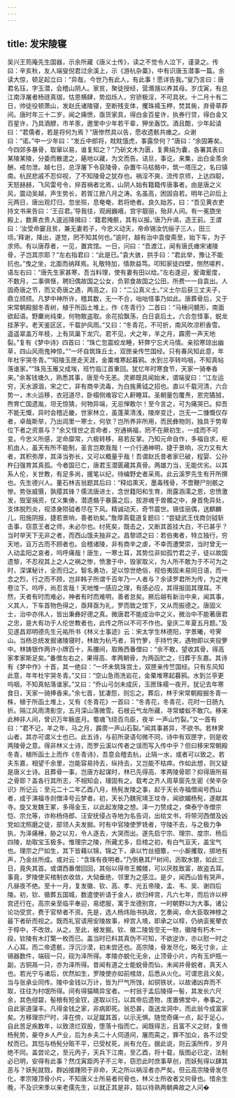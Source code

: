 ```yaml
---
---
---
```

title: 发宋陵寝
---




吴兴王筠庵先生国器，示余所藏《唐义士传》，读之不觉令人泣下，谨录之。传曰：辛亥秋，友人端叟倪君过余溪上，示《游杭杂藁》，中有识唐玉潜事一篇。余读大惊，顿足起立曰：“异哉，今世乃有此人，有此事！愿详告我。”叟乃言曰：唐君名珏，字玉潜，会稽山阴人。家贫，聚徒授经，营滫瀡以养其母。岁戊寅，有总江南浮屠者杨琏真珈，怙恩横肆，势焰烁人，穷骄极淫，不可具状。十二月十有二日，帅徒役顿萧山，发赵氏诸陵寝，至断残支体，攫珠襦玉柙，焚其胔，弃骨草莽间。唐时年三十二岁，闻之痛愤，亟货家具，得白金百星许，执券行贷，得白金又百星许，乃具酒醪，市羊豕，邀里中少年若干辈，狎坐轰饮。酒且酣，少年起请曰：“君儒者，若是将何为焉？”唐惨然具以告，愿收遗骸共瘗之。众谢曰：“诺。”中一少年曰：“发丘中郎将，眈眈饿虎，事露奈何？”唐曰：“余固筹矣。今四郊多暴骨，取窜以易，谁复知之？”乃斫文木为匮，复黄绢为囊，各署其表曰某陵某陵，分委而散遣之，蕝地以藏，为文而告。诘旦，事讫，来集，出白金羡余酬，戒勿泄。越七日，总浮屠下令裒陵骨，杂置牛马枯骼中，筑一塔压之，名曰镇南。杭民悲戚不忍仰视，了不知陵骨之犹存也。祸淫不爽，流传京师，上达四聪，天怒赫赫，飞风雷号令，捽首祸者北焉，山阴人始有籍籍传唐事者。由是唐之义风，震动吴越，声生势长，若胥江掀八月之涛。名虽高，困固自若。明年己卯后上元两日，唐出观灯归，忽坐殒，息奄奄，若将绝者。良久始苏，曰：“吾见黄衣吏持文书来告曰：‘王召君。’导我往，观阙巍峨，宫宇靓丽，殆非人间。有一冕旒坐殿上，数黄衣贵人逡巡降揖曰：‘籍君掩骸，其有以报。’唐乃升谒，造王前。王谓曰：‘汝受命窭且贫，兼无妻若子，今忠义动天，帝命锡汝伉俪子三人，田三顷。’拜谢，降出，遂觉，罔不知其何也。”逾时，越有治中袁俊斋至，始下车，为子求师。有以唐荐者，一见，置宾馆。一日，问曰：“吾渡江，闻有唐氏瘗宋诸陵骨，子岂其宗耶？”左右指君曰：“此是已。”袁大骇，拱手曰：“君此举，豫让不能抗也。”曳之坐，北面而纳拜焉。礼敬特加，情款益笃。叩知家徒四壁，恻然嗟矜，语左右曰：“唐先生家甚寒，吾当料理，使有妻有田以给。”左右逢迎，爰诹爰度，不数月，二事俱惬，聘妇偶故国之公女，负郭食故国之公田，所费一一自袁出。人固奇唐之节，而又奇唐之遇，两高之，曰：“二公真义士。”义士尔后获三丈夫子，鼎立颀颀。凡梦中神所许，稽其数，无一不合，咄咄怪事乃如此。唐葬骨后，又于宋常朝殿掘冬青树，植于所函土堆上，作《冬青行》二首曰：“马棰问髐形，南面欲起语。野麇尚纯束，何物敢盗取。余花拾飘荡，白日哀后土。六合忽怪事，蜕龙挂茅宇。老天鉴区区，千载护风雨。”又曰：“冬青花，不可折，南风吹凉积香雪。遥遥翠盖万年枝，上有凤巢下龙穴。君不见，犬之年，羊之月，霹雳一声天地裂。”复有《梦中诗》四首曰：“珠亡忽震蛟龙睡，轩弊宁忘犬马情。亲拾寒琼出幽草，四山风雨鬼神惊。”“一坏自筑珠丘土，双匣亲传竺国经。只有春风知此意，年年杜宇哭冬青。”“昭陵玉匣走天涯，金粟堆寒起暮鸦。水到兰亭转呜咽，不知真帖落谁家。”“珠凫玉雁又成埃，班竹临江首重回。犹忆年时寒食节，天家一骑奉香来。”余客钱塘久，熟悉其事，唐至今无恙。灵卿既具闻始末，谓端叟曰：“江左运穷，天水源涸，宋之亡，非有商辛流毒，为白旄黄钺之招也。直以千载河清，六合势一，木火运移，衣冠道尽，卧榻侧难容它人鼾睡耳。圣朝量包覆焘，恩完獝狨，煦育亡国遗胤，坦无惊猜，何物异端，无忌惮敢尔！至今言之，可为痛哭已。抑吾不能无慨，异时会稽近畿，世家林立，虽蓬莱清浅，陵岸变迁，岂无一二慷慨仅存者，卓哉斯举，乃出闾里一寒士，何欤？岂所养非所用，而民彝物则，独具于势卑位下者之资禀与？”余又怪世之言命者，穷通祸福，罔不在厥初生，一成而不可变。今忠义所感，定命靡常，六极转移，易若反掌。乃知元命自作，多福自求，枢机由人，虽天有所不能制，圣言岂欺我哉！一介行通神明，捷于景响，况力又有大者，其积弥厚，其泽当弥长，又可以概量乎哉！吾谓赵氏昔者家已破，程婴、公孙杵臼强育其真孤。今者国已亡，唐君玉潜匮藏其真骨。两雄力当，无能优劣。以其系人伦，关世教，有足多尚，援笔以纪，待编野史者采焉。此云溪罗先生有开所撰也。先生德兴人。董石林吉翁题其后曰：“释焰熏天，墨毒残骨，不啻鞭尸刖骸之惨。势张威慑，孰撄其锋？儒流唐进士，念世籍阳和生育，雨露涵濡之恩，忠愤激发，毁室捐资，仗义集俦，潜遗骼于暴露之后，拔游魂于兽髑之中，身首免异处，支体脱烈炎，视漆身陨钺者尽在下风。精诚动天，奇节震世。锡佳丽偶，送麒麟儿，阳施阴报，捷若景响，善者劝矣。”詹厚斋载道复题曰：“尝疑武王伐商剑钺斩击事，窃意王者之师，未必尔也。纣死矣，既击之，又断其首挂大白，不已甚乎？当时举天下无非之者，而西山饿夫独非之。昌黎颂之曰：若伯夷者，特立独行，穷天地，亘万古而不顾者也。会稽诸陵，非有商辛之虐，不幸而遭樊崇，当时曾无一人动孟阳之哀者，呜呼痛哉！唐生，一寒士耳，其势位非如孤竹君之子，徒以故国遗黎，不忍视其上之人之祸之惨，愤激于中，毁家取义，为人所不敢为于不可为之时，深谋秘计，全而归之。智名勇功，足以惊世绝俗，视伯夷固未易同日语，而一念之烈，行之而不顾，岂非韩子所谓千百年乃一人者与？余读罗君所为传，为之掩卷泣下。呜呼，尚忍言哉！天地惟一感应之理，有感必应，其得报固其理耳。不然，天者有时而难必，神者有时而难明，善者怠矣。厥后越有新治中来，闻其事，义其人，下车首物色得之，亟拜亟为礼，罗而致之馆下，又从而振德之。唐固义士，治中亦伟人，皆出秉彝好德之真。微唐君不能成治中之义，微治中不能著唐君之忠，是大有功于人伦世教者也，此传之所以不可不作也。皇庆二年夏五月题。”及见遂昌郑明德先生元祐所书《林义士事迹》云：宋太学生林德阳，字景曦，号霁山。当杨总统发掘诸陵寝时，林故为杭丐者，背竹箩，手持竹夹，遇物即以夹投箩中。林铸银作两许小牌百十，系腰间，取贿西番僧曰：“余不敢，望收其骨，得高家孝家斯足矣。”番僧左右之，果得高、孝两朝骨，为两函贮之，归葬于东嘉。其诗有《梦中作》十首，其一绝曰：“一坏未筑珠宫土，双匣亲传竺国经。只有东风知此意，年年杜宇哭冬青。”又曰：“空山急雨洗岩花，金粟堆寒起暮鸦。水到兰亭更呜咽，不知真帖落谁家。”又曰：“乔山弓剑未成灰，玉匣珠襦一夜开。犹记去年寒食日，天家一骑捧香来。”余七首，犹凄怨，则忘之。葬后，林于宋常朝殿掘冬青一株，植于所函土堆上，又有《冬青花》一首曰：“冬青花，冬青花，花时一日肠九折。隔江风雨清影空，五月深山落微雪。石根云气龙所藏，寻常蝼蚁不敢穴。移来此种非人间，曾识万年觞底月。蜀魂飞绕百鸟臣，夜半 一声山竹裂。”又一首有曰：“君不记，羊之年，马之月，霹雳一声山石裂。”闻其事甚异，不欲书。若林霁山者，其亦可谓义士也已。此五诗，与前所录语句微不同，诗中有双匣字，则是收两陵骨之意。得非林义士诗，而罗云溪以传者之误而写入传中乎？但曰移宋常朝殿冬青，植所函土上而作《冬青诗》，吾意会稽去杭，止隔一水，或者可以致之。若夫东嘉，相望千余里，岂能容易持去，纵持去，又岂能不枯瘁。作如此想，则又疑是唐义士诗。且葬骨一事，岂唐方起谋时，林已先得高、孝两陵骨耶？抑得唐所易之骨耶？盖各行其所志，不相知会，理固有之。载考之齐人周草窗先生密《癸辛杂识》所记云：至元二十二年乙酉八月，杨髡发陵之事，起于天长寺福僧闻号西山者，成于演福寺剡僧泽号云梦者。初，天长乃魏宪靖王坟寺，闻欲媚杨髡，遂献其寺。旋又发魏王冢，多得金玉，以此起发陵之想。泽一力赞成之，俾泰宁寺僧宗恺、宗允等，诈称杨侍郎、汪安抚侵占寺地为名告词，出给文书，将带河西僧及凶党如沈照磨之徒，部领人夫发掘。时有中官陵使罗铣者，守陵不去，与之极力争执，为泽痛棰，胁之以刃，令人逐去，大哭而出。遂先启宁宗、理宗、度宗、杨后四陵，劫取宝玉极多。惟理宗之陵，所藏尤多，启棺之初，有白气亘天，盖宝气也。理宗之尸如生，其下皆藉以锦，锦之下，承以竹丝细簟，一小厮攫取，掷地有声，乃金丝所成。或对云：“含珠有夜明者。”乃倒悬其尸树间，沥取水银，如此三日，竟失其首。或谓西番僧回回，其俗以得帝王髑髅，可以厌胜致富，故盗去耳。事竟，罗陵使买棺制衣收敛，大恸垂绝，邻里为之感泣。是夕，闻西山皆有哭声，凡昼夜不绝。至十一月，复发徽、钦、高、孝、光五帝陵，孟、韦、吴、谢四后陵。初，钦、徽葬五国城，数遣使祈请于金人，欲归梓宫，凡六七年，而后许以梓宫还行在。高宗亲至临平奉迎，易缌服，寓于龙德别宫，一时朝野以为大事。诸公论功受赏，费于官帑者不资。先是，选人杨炜贻书执政，乞奏闻，命大臣取神榇之最下者斫而视之。既而礼官请用安陵故事，梓宫入境，即承之以椁，仍纳衮冕翚衣于椁中，不改敛。从之。至此，被发掘。钦、徽二陵皆空无一物，徽陵有朽木一段，钦陵有木灯檠一枚而已。盖当时已料其真伪不可知，不欲逆诈，亦以慰一时之人心耳。而二帝遗骸，浮沉沙漠，初未尝还也。高宗陵，骨发尽化，略无寸余，止锡器数件，端砚一只，砚为泽所得。孝陵亦蜕化无余，止顶骨小片，内有玉炉瓶一副，古铜鬲一只，亦为泽所得。昔闻有道之士能蜕骨而仙，未闻并骨蜕者，真天人也。若光宁与诸后，优然如生，罗陵使亦如前棺敛，后悉从火化。可谓忠且义矣，当与张承业同传。陵中金钱以万计，皆为尸气所蚀，如铜铁状，以故诸凶弃而不取，往往为村氓所得。间有得猫睛异宝者。一村翁于孟后陵得一髻，其发长六尺余，其色绀碧，髻根有短金钗，遂取以归，以其帝后遗物，庋置佛堂中，奉事之，自此家道寖丰。凡得金钱之家，非病即死。翁恐甚，亟送龙洞中，而此翁今成富家矣。方移理宗尸时，泽在傍，以足蹴其首，以示无惧。随觉奇痛一点，起于足心，自此苦足疾数年，以致溃烂双股，堕落十指而亡。闻既得志，且富不义之财，复倚杨髡势，豪夺乡人产业，后为乡夫二十人伺道间，屠而脔之，罪不加众，各不过受杖而已。其恺与杨髡分赃不平，已受杖死，尚有允在。据此说，则云溪所传，岁月绝不同。盖尝论之，至元丙子，天兵下江南，至乙酉，将十载，版图必已定，法制必已明，安得有此事？然戊寅距丙子不三年，窃恐此时庶事草创，而妖髡得以肆其恶与？妖髡就戮，群凶接踵陨于非命，天之所以祸淫者亦严矣。但云高宗陵骨发尽化，孝宗陵顶骨小片，不知唐义士所易者何骨也，林义士所收者又何骨也。惜余生晚，不及识宋季以来老儒先生，以就正其是非，姑以待熟两朝典故之人问�